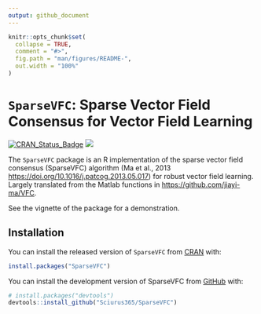 ```yaml
---
output: github_document
---
```


<!-- README.md is generated from README.Rmd. Please edit that file -->

```r
knitr::opts_chunk$set(
  collapse = TRUE,
  comment = "#>",
  fig.path = "man/figures/README-",
  out.width = "100%"
)
```

# `SparseVFC`: Sparse Vector Field Consensus for Vector Field Learning

<!-- badges: start -->
[![CRAN_Status_Badge](https://www.r-pkg.org/badges/version/SparseVFC)](https://cran.r-project.org/package=SparseVFC)
[![](https://cranlogs.r-pkg.org/badges/SparseVFC)](https://cran.r-project.org/package=SparseVFC)
<!-- badges: end -->

The `SparseVFC` package is an R implementation of the sparse vector field consensus (SparseVFC) algorithm (Ma et al., 2013 <https://doi.org/10.1016/j.patcog.2013.05.017>) for robust vector field learning. Largely translated from the Matlab functions in <https://github.com/jiayi-ma/VFC>.

See the vignette of the package for a demonstration.

## Installation

You can install the released version of `SparseVFC` from [CRAN](https://cran.r-project.org/) with:

```r
install.packages("SparseVFC")
```

You can install the development version of SparseVFC from [GitHub](https://github.com/) with:

``` r
# install.packages("devtools")
devtools::install_github("Sciurus365/SparseVFC")
```
